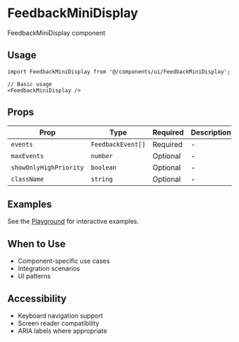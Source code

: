 # FeedbackMiniDisplay

FeedbackMiniDisplay component

## Usage

```tsx
import FeedbackMiniDisplay from '@/components/ui/FeedbackMiniDisplay';

// Basic usage
<FeedbackMiniDisplay />
```

## Props

| Prop | Type | Required | Description |
|------|------|----------|-------------|
| `events` | `FeedbackEvent[]` | Required | - |
| `maxEvents` | `number` | Optional | - |
| `showOnlyHighPriority` | `boolean` | Optional | - |
| `className` | `string` | Optional | - |

## Examples

See the [Playground](/play) for interactive examples.

## When to Use

- Component-specific use cases
- Integration scenarios
- UI patterns

## Accessibility

- Keyboard navigation support
- Screen reader compatibility
- ARIA labels where appropriate
